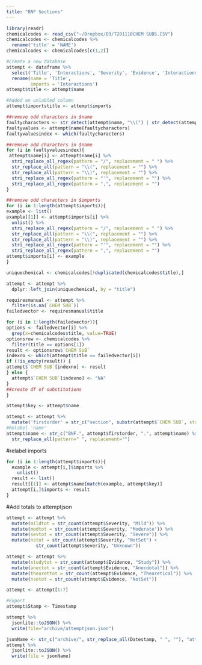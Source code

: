 ```yaml
---
title: "BNF Sections"
---
```

```r
library(readr)
chemicalcodes <- read_csv("~/Dropbox/D3/T201110CHEM SUBS.CSV")
chemicalcodes <- chemicalcodes %>%
  rename('title' = 'NAME')
chemicalcodes <- chemicalcodes[c(1,2)]
```

```r
#Create a new database
attempt <- dataframe %>%
  select('Title', 'Interactions', 'Severity', 'Evidence', 'Interactions Info') %>%
  rename(name = 'Title',
         imports = 'Interactions')
attempt$title <- attempt$name

#Added an unlabled column
attempt$importstitle <- attempt$imports

##remove odd characters in $name
faultycharacters <- str_detect(attempt$name, "\\(") | str_detect(attempt$name, string="\\)") | grepl(pattern = "/", x = attempt$name) | grepl(pattern = "'", x = attempt$name) | grepl(pattern = ",", x = attempt$name)
faultyvalues <- attempt$name[faultycharacters]
faultyvaluesindex <- which(faultycharacters)

##remove odd characters in $name
for (i in faultyvaluesindex){
 attempt$name[i] <- attempt$name[i] %>%
  stri_replace_all_regex(pattern = "/", replacement = " ") %>%
  str_replace_all(pattern = "\\(", replacement = "") %>%
  str_replace_all(pattern = "\\)", replacement = "") %>%
  stri_replace_all_regex(pattern = "'", replacement = "") %>%
  stri_replace_all_regex(pattern = ",", replacement = "")
}

##remove odd characters in $imports
for (i in 1:length(attempt$imports)){
example <- list()
example[[1]] <- attempt$imports[i] %>%
  unlist() %>%
  stri_replace_all_regex(pattern = "/", replacement = " ") %>%
  str_replace_all(pattern = "\\(", replacement = "") %>%
  str_replace_all(pattern = "\\)", replacement = "") %>%
  stri_replace_all_regex(pattern = "'", replacement = "") %>%
  stri_replace_all_regex(pattern = ",", replacement = "")
attempt$imports[i] <- example
}
```

```r
uniquechemical <- chemicalcodes[!duplicated(chemicalcodes$title),]

attempt <- attempt %>%
  dplyr::left_join(uniquechemical, by = "title")

requiresmanual <- attempt %>%
  filter(is.na(`CHEM SUB`))
failedvector <- requiresmanual$title

for (i in 1:length(failedvector)){
options <- failedvector[i] %>%
  grep(x=chemicalcodes$title, value=TRUE)
optionsrow <- chemicalcodes %>%
  filter(title == options[1])
result <- optionsrow$`CHEM SUB`
indexno <- which(attempt$title == failedvector[i])
if (!is_empty(result)) {
attempt$`CHEM SUB`[indexno] <- result
} else {
  attempt$`CHEM SUB`[indexno] <- "NA"
}
##create df of substitutions
}

attempt$key <- attempt$name

attempt <- attempt %>%
  mutate('firstorder' = str_c("section", substr(attempt$`CHEM SUB`, start = 1, stop = 2)))
#Relabel 'name'
attempt$name <- str_c("BNF.", attempt$firstorder, ".", attempt$name) %>%
  str_replace_all(pattern=" ", replacement="")
```

#relabel imports
```r
for (i in 1:length(attempt$imports)){
  example <- attempt[i,]$imports %>%
    unlist()
  result <- list()
  result[[1]] <- attempt$name[match(example, attempt$key)]
  attempt[i,]$imports <- result
}
```

#Add totals to attemptjson
```r
attempt <- attempt %>%
  mutate(mildtot = str_count(attempt$Severity, "Mild")) %>%
  mutate(modtot = str_count(attempt$Severity, "Moderate")) %>%
  mutate(sevtot = str_count(attempt$Severity, "Severe")) %>%
  mutate(nstot = str_count(attempt$Severity, "NotSet") + 
           str_count(attempt$Severity, "Unknown"))

attempt <- attempt %>%
  mutate(studytot = str_count(attempt$Evidence, "Study")) %>%
  mutate(anectot = str_count(attempt$Evidence, "Anecdotal")) %>%
  mutate(theorettot = str_count(attempt$Evidence, "Theoretical")) %>%
  mutate(nsetot = str_count(attempt$Evidence, "NotSet"))
```

```r
attempt <- attempt[1:7]

#Export
attempt$Stamp <- Timestamp

attempt %>%
  jsonlite::toJSON() %>%
  write(file="archive/attemptjson.json")

jsonName <- str_c("archive/", str_replace_all(Datestamp, " ", ""), "attemptjson.json")
attempt %>%
  jsonlite::toJSON() %>%
  write(file = jsonName)
```